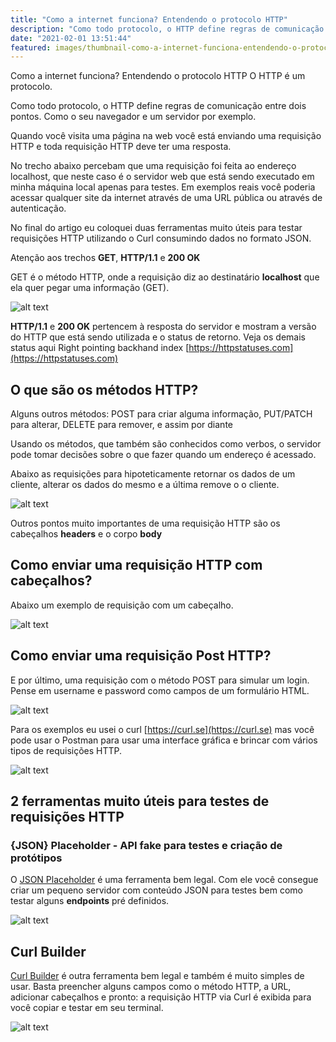 ```yaml
---
title: "Como a internet funciona? Entendendo o protocolo HTTP"
description: "Como todo protocolo, o HTTP define regras de comunicação entre dois pontos. Como o seu navegador e um servidor por exemplo."
date: "2021-02-01 13:51:44"
featured: images/thumbnail-como-a-internet-funciona-entendendo-o-protocolo-http.jpg
---
```


Como a internet funciona? Entendendo o protocolo HTTP
O HTTP é um protocolo.

Como todo protocolo, o HTTP define regras de comunicação entre dois pontos. Como o seu navegador e um servidor por exemplo.

Quando você visita uma página na web você está enviando uma requisição HTTP e toda requisição HTTP deve ter uma resposta.

No trecho abaixo percebam que uma requisição foi feita ao endereço localhost, que neste caso é o servidor web que está sendo executado em minha máquina local apenas para testes. Em exemplos reais você poderia acessar qualquer site da internet através de uma URL pública ou através de autenticação.

No final do artigo eu coloquei duas ferramentas muito úteis para testar requisições HTTP utilizando o Curl consumindo dados no formato JSON.



Atenção aos trechos **GET**, **HTTP/1.1** e **200 OK**

GET é o método HTTP, onde a requisição diz ao destinatário **localhost** que ela quer pegar uma informação (GET).

![alt text](https://juliobitencourt-dev-assets.s3.amazonaws.com/images/requisicao-http-get.png "Requisição HTTP GET")

**HTTP/1.1** e **200 OK** pertencem à resposta do servidor e mostram a versão do HTTP que está sendo utilizada e o status de retorno. Veja os demais status aqui Right pointing backhand index [https://httpstatuses.com](https://httpstatuses.com)

## O que são os métodos HTTP?

Alguns outros métodos: POST para criar alguma informação, PUT/PATCH para alterar, DELETE para remover, e assim por diante

Usando os métodos, que também são conhecidos como verbos, o servidor pode tomar decisões sobre o que fazer quando um endereço é acessado.

Abaixo as requisições para hipoteticamente retornar os dados de um cliente, alterar os dados do mesmo e a última remove o o cliente.

![alt text](https://juliobitencourt-dev-assets.s3.amazonaws.com/images/requisicao-http-get-2.png "Requisição HTTP GET")

Outros pontos muito importantes de uma requisição HTTP são os cabeçalhos **headers** e o corpo **body**

## Como enviar uma requisição HTTP com cabeçalhos?

Abaixo um exemplo de requisição com um cabeçalho.

![alt text](https://juliobitencourt-dev-assets.s3.amazonaws.com/images/requisicao-http-com-cabecalhos.png "Requisição HTTP passando um cabeçalho (Header)")

## Como enviar uma requisição Post HTTP?

E por último, uma requisição com o método POST para simular um login. Pense em username e password como campos de um formulário HTML.

![alt text](https://juliobitencourt-dev-assets.s3.amazonaws.com/images/requisicao-http-post.png "Requisição HTTP Post")

Para os exemplos eu usei o curl [https://curl.se](https://curl.se) mas você pode usar o Postman para usar uma interface gráfica e brincar com vários tipos de requisições HTTP.

![alt text](https://juliobitencourt-dev-assets.s3.amazonaws.com/images/requisicao-usando-postman.png "Requisição HTTP usando Postman")

## 2 ferramentas muito úteis para testes de requisições HTTP

### {JSON} Placeholder - API fake para testes e criação de protótipos

O [JSON Placeholder](https://jsonplaceholder.typicode.com/) é uma ferramenta bem legal. Com ele você consegue criar um pequeno servidor com conteúdo JSON para testes bem como testar alguns **endpoints** pré definidos.

![alt text](https://juliobitencourt-dev-assets.s3.amazonaws.com/images/requisicao-http-json-placeholder.png "Exemplo Curl utilizando o JSON Placeholder")

## Curl Builder
[Curl Builder](https://curlbuilder.com/) é outra ferramenta bem legal e também é muito simples de usar. Basta preencher alguns campos como o método HTTP, a URL, adicionar cabeçalhos e pronto: a requisição HTTP via Curl é exibida para você copiar e testar em seu terminal.

![alt text](https://juliobitencourt-dev-assets.s3.amazonaws.com/images/print-curl-builder.png "Exemplo Curl Builder")